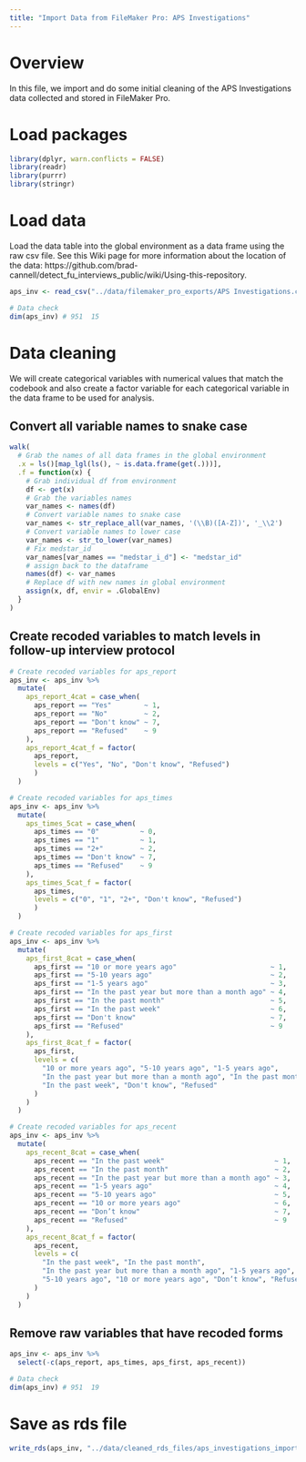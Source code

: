 ```yaml
---
title: "Import Data from FileMaker Pro: APS Investigations"
---
```


# Overview

In this file, we import and do some initial cleaning of the APS Investigations data collected and stored in FileMaker Pro.


# Load packages

```r
library(dplyr, warn.conflicts = FALSE)
library(readr)
library(purrr)
library(stringr)
```


# Load data

Load the data table into the global environment as a data frame using the raw csv file. See this Wiki page for more information about the location of the data: https://github.com/brad-cannell/detect_fu_interviews_public/wiki/Using-this-repository. 

```r
aps_inv <- read_csv("../data/filemaker_pro_exports/APS Investigations.csv")
```

```r
# Data check
dim(aps_inv) # 951  15
```


# Data cleaning

We will create categorical variables with numerical values that match the codebook and also create a factor variable for each categorical variable in the data frame to be used for analysis.

## Convert all variable names to snake case

```r
walk(
  # Grab the names of all data frames in the global environment
  .x = ls()[map_lgl(ls(), ~ is.data.frame(get(.)))],
  .f = function(x) {
    # Grab individual df from environment
    df <- get(x)
    # Grab the variables names
    var_names <- names(df)
    # Convert variable names to snake case
    var_names <- str_replace_all(var_names, '(\\B)([A-Z])', '_\\2')
    # Convert variable names to lower case
    var_names <- str_to_lower(var_names)
    # Fix medstar_id
    var_names[var_names == "medstar_i_d"] <- "medstar_id"
    # assign back to the dataframe
    names(df) <- var_names
    # Replace df with new names in global environment
    assign(x, df, envir = .GlobalEnv)
  }
)
```

## Create recoded variables to match levels in follow-up interview protocol

```r
# Create recoded variables for aps_report
aps_inv <- aps_inv %>%
  mutate(
    aps_report_4cat = case_when(
      aps_report == "Yes"        ~ 1,
      aps_report == "No"         ~ 2,
      aps_report == "Don't know" ~ 7,
      aps_report == "Refused"    ~ 9
    ),
    aps_report_4cat_f = factor(
      aps_report,
      levels = c("Yes", "No", "Don't know", "Refused")
      )
  )
```

```r
# Create recoded variables for aps_times
aps_inv <- aps_inv %>%
  mutate(
    aps_times_5cat = case_when(
      aps_times == "0"          ~ 0,
      aps_times == "1"          ~ 1,
      aps_times == "2+"         ~ 2,
      aps_times == "Don't know" ~ 7,
      aps_times == "Refused"    ~ 9
    ),
    aps_times_5cat_f = factor(
      aps_times,
      levels = c("0", "1", "2+", "Don't know", "Refused")
      )
  )
```

```r
# Create recoded variables for aps_first
aps_inv <- aps_inv %>%
  mutate(
    aps_first_8cat = case_when(
      aps_first == "10 or more years ago"                       ~ 1,
      aps_first == "5-10 years ago"                             ~ 2,
      aps_first == "1-5 years ago"                              ~ 3,
      aps_first == "In the past year but more than a month ago" ~ 4,
      aps_first == "In the past month"                          ~ 5,
      aps_first == "In the past week"                           ~ 6,
      aps_first == "Don't know"                                 ~ 7,
      aps_first == "Refused"                                    ~ 9
    ),
    aps_first_8cat_f = factor(
      aps_first,
      levels = c(
        "10 or more years ago", "5-10 years ago", "1-5 years ago", 
        "In the past year but more than a month ago", "In the past month" , 
        "In the past week", "Don't know", "Refused"
      )
    )
  )
```

```r
# Create recoded variables for aps_recent
aps_inv <- aps_inv %>%
  mutate(
    aps_recent_8cat = case_when(
      aps_recent == "In the past week"                           ~ 1,
      aps_recent == "In the past month"                          ~ 2,
      aps_recent == "In the past year but more than a month ago" ~ 3,
      aps_recent == "1-5 years ago"                              ~ 4,
      aps_recent == "5-10 years ago"                             ~ 5, 
      aps_recent == "10 or more years ago"                       ~ 6,
      aps_recent == "Don’t know"                                 ~ 7,
      aps_recent == "Refused"                                    ~ 9
    ),
    aps_recent_8cat_f = factor(
      aps_recent,
      levels = c(
        "In the past week", "In the past month", 
        "In the past year but more than a month ago", "1-5 years ago", 
        "5-10 years ago", "10 or more years ago", "Don’t know", "Refused"
      )
    )
  )
```

## Remove raw variables that have recoded forms

```r
aps_inv <- aps_inv %>% 
  select(-c(aps_report, aps_times, aps_first, aps_recent))
```

```r
# Data check
dim(aps_inv) # 951  19
```


# Save as rds file

```r
write_rds(aps_inv, "../data/cleaned_rds_files/aps_investigations_import.rds")
```
